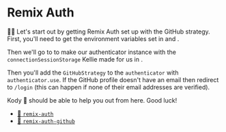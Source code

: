 # Remix Auth

👨‍💼 Let's start out by getting Remix Auth set up with the GitHub strategy. First,
you'll need to get the environment variables set in <InlineFile file=".env" />
and <InlineFile file="app/utils/env.server.ts" />.

Then we'll go to <InlineFile file="app/utils/auth.server.ts" /> to make our
authenticator instance with the `connectionSessionStorage` Kellie made for us
in <InlineFile file="app/utils/connections.server.ts" />.

Then you'll add the `GitHubStrategy` to the `authenticator` with
`authenticator.use`. If the GitHub profile doesn't have an email then redirect
to `/login` (this can happen if none of their email addresses are verified).

Kody 🐨 should be able to help you out from here. Good luck!

- [📜 `remix-auth`](https://github.com/sergiodxa/remix-auth)
- [📜 `remix-auth-github`](https://github.com/sergiodxa/remix-auth-github)
